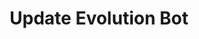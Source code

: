 ---
title: 'Update Evolution Bot'
openapi: openapi-v2 PUT /evolutionBot/update/:evolutionBotId/{instance}
---